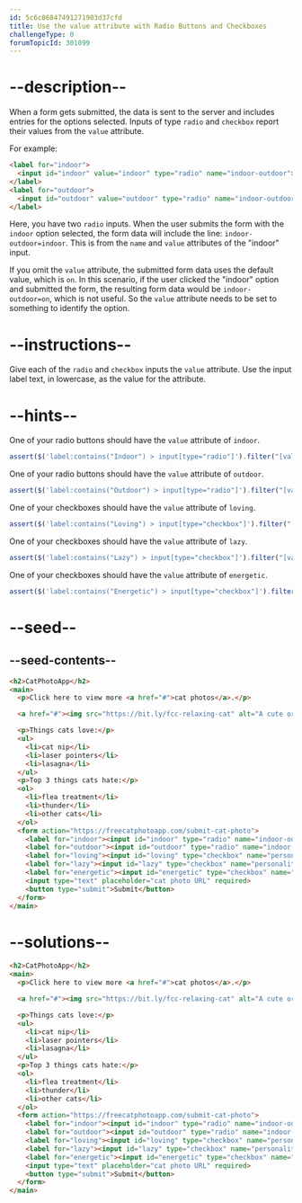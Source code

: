 ```yaml
---
id: 5c6c06847491271903d37cfd
title: Use the value attribute with Radio Buttons and Checkboxes
challengeType: 0
forumTopicId: 301099
---
```


# --description--

When a form gets submitted, the data is sent to the server and includes entries for the options selected. Inputs of type `radio` and `checkbox` report their values from the `value` attribute.

For example:

```html
<label for="indoor">
  <input id="indoor" value="indoor" type="radio" name="indoor-outdoor">Indoor
</label>
<label for="outdoor">
  <input id="outdoor" value="outdoor" type="radio" name="indoor-outdoor">Outdoor
</label>
```

Here, you have two `radio` inputs. When the user submits the form with the `indoor` option selected, the form data will include the line: `indoor-outdoor=indoor`. This is from the `name` and `value` attributes of the "indoor" input.

If you omit the `value` attribute, the submitted form data uses the default value, which is `on`. In this scenario, if the user clicked the "indoor" option and submitted the form, the resulting form data would be `indoor-outdoor=on`, which is not useful. So the `value` attribute needs to be set to something to identify the option.

# --instructions--

Give each of the `radio` and `checkbox` inputs the `value` attribute. Use the input label text, in lowercase, as the value for the attribute.

# --hints--

One of your radio buttons should have the `value` attribute of `indoor`.

```js
assert($('label:contains("Indoor") > input[type="radio"]').filter("[value='indoor']").length > 0);
```

One of your radio buttons should have the `value` attribute of `outdoor`.

```js
assert($('label:contains("Outdoor") > input[type="radio"]').filter("[value='outdoor']").length > 0);
```

One of your checkboxes should have the `value` attribute of `loving`.

```js
assert($('label:contains("Loving") > input[type="checkbox"]').filter("[value='loving']").length > 0);
```

One of your checkboxes should have the `value` attribute of `lazy`.

```js
assert($('label:contains("Lazy") > input[type="checkbox"]').filter("[value='lazy']").length > 0);
```

One of your checkboxes should have the `value` attribute of `energetic`.

```js
assert($('label:contains("Energetic") > input[type="checkbox"]').filter("[value='energetic']").length > 0);
```

# --seed--

## --seed-contents--

```html
<h2>CatPhotoApp</h2>
<main>
  <p>Click here to view more <a href="#">cat photos</a>.</p>

  <a href="#"><img src="https://bit.ly/fcc-relaxing-cat" alt="A cute orange cat lying on its back."></a>

  <p>Things cats love:</p>
  <ul>
    <li>cat nip</li>
    <li>laser pointers</li>
    <li>lasagna</li>
  </ul>
  <p>Top 3 things cats hate:</p>
  <ol>
    <li>flea treatment</li>
    <li>thunder</li>
    <li>other cats</li>
  </ol>
  <form action="https://freecatphotoapp.com/submit-cat-photo">
    <label for="indoor"><input id="indoor" type="radio" name="indoor-outdoor"> Indoor</label>
    <label for="outdoor"><input id="outdoor" type="radio" name="indoor-outdoor"> Outdoor</label><br>
    <label for="loving"><input id="loving" type="checkbox" name="personality"> Loving</label>
    <label for="lazy"><input id="lazy" type="checkbox" name="personality"> Lazy</label>
    <label for="energetic"><input id="energetic" type="checkbox" name="personality"> Energetic</label><br>
    <input type="text" placeholder="cat photo URL" required>
    <button type="submit">Submit</button>
  </form>
</main>
```

# --solutions--

```html
<h2>CatPhotoApp</h2>
<main>
  <p>Click here to view more <a href="#">cat photos</a>.</p>

  <a href="#"><img src="https://bit.ly/fcc-relaxing-cat" alt="A cute orange cat lying on its back."></a>

  <p>Things cats love:</p>
  <ul>
    <li>cat nip</li>
    <li>laser pointers</li>
    <li>lasagna</li>
  </ul>
  <p>Top 3 things cats hate:</p>
  <ol>
    <li>flea treatment</li>
    <li>thunder</li>
    <li>other cats</li>
  </ol>
  <form action="https://freecatphotoapp.com/submit-cat-photo">
    <label for="indoor"><input id="indoor" type="radio" name="indoor-outdoor" value="indoor"> Indoor</label>
    <label for="outdoor"><input id="outdoor" type="radio" name="indoor-outdoor" value="outdoor"> Outdoor</label><br>
    <label for="loving"><input id="loving" type="checkbox" name="personality" value="loving"> Loving</label>
    <label for="lazy"><input id="lazy" type="checkbox" name="personality" value="lazy"> Lazy</label>
    <label for="energetic"><input id="energetic" type="checkbox" name="personality" value="energetic"> Energetic</label><br>
    <input type="text" placeholder="cat photo URL" required>
    <button type="submit">Submit</button>
  </form>
</main>
```
